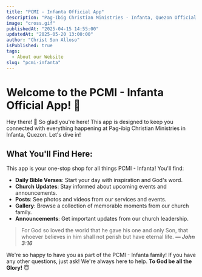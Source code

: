 ```yaml
---
title: "PCMI - Infanta Official App"
description: "Pag-Ibig Christian Ministries - Infanta, Quezon Official App"
image: "cross.gif"
publishedAt: "2025-04-15 14:55:00"
updatedAt: "2025-05-20 13:00:00"
author: "Christ Son Alloso"
isPublished: true
tags:
  - About our Website
slug: "pcmi-infanta"
---
```


# Welcome to the PCMI - Infanta Official App! 🎉

Hey there! 👋  So glad you're here! This app is designed to keep you connected with everything happening at Pag-ibig Christian Ministries in Infanta, Quezon.  Let's dive in!

## What You'll Find Here:

This app is your one-stop shop for all things PCMI - Infanta! You'll find:

- **Daily Bible Verses**: Start your day with inspiration and God's word.
- **Church Updates**: Stay informed about upcoming events and announcements.
- **Posts**: See photos and videos from our services and events.
- **Gallery**: Browse a collection of memorable moments from our church family.
- **Announcements**:  Get important updates from our church leadership.

> For God so loved the world that he gave his one and only Son, that whoever believes in him shall not perish but have eternal life. 
> **— _John 3:16_**

We're so happy to have you as part of the PCMI - Infanta family!  If you have any other questions, just ask! We're always here to help. **To God be all the Glory!** 😇

